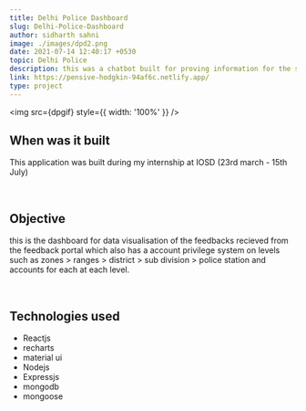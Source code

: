 ```yaml
---
title: Delhi Police Dashboard
slug: Delhi-Police-Dashboard
author: sidharth sahni
image: ./images/dpd2.png
date: 2021-07-14 12:40:17 +0530
topic: Delhi Police
description: this was a chatbot built for proving information for the students interested in gaining knowledge about the institute which got me runner-up position in the hackathon
link: https://pensive-hodgkin-94af6c.netlify.app/
type: project
---
```




<img src={dpgif} style={{ width: '100%' }} />

## When was it built

This application was built during my internship at IOSD (23rd march - 15th July)

<br />

## Objective

this is the dashboard for data visualisation of the feedbacks recieved from the feedback portal which also has a account privilege system on levels such as zones > ranges > district > sub division > police station and accounts for each at each level.

<br />

## Technologies used

- Reactjs
- recharts
- material ui
- Nodejs
- Expressjs
- mongodb
- mongoose
